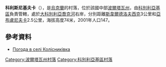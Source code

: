 {{coord|49|12|55|N|34|12|9|E|scale:100000_region:UA|display=title}}

'''科利斯尼基夫卡'''（{{lang-uk|Колісниківка}}），是[[烏克蘭|烏克蘭]]的村落，位於該國中部[[波爾塔瓦州|波爾塔瓦州]]，由[[科別利亞基區|科別利亞基區]]負責管轄，處於[[大科別利亞喬克河|大科別利亞喬克河]]右岸，分別距離[[斯韋爾德洛夫西克_(科別利亞基區)|斯韋爾德洛夫西克]]3公里和[[亞布盧尼夫卡_(科別利亞基區)|亞布盧尼夫卡]]2.5公里，海拔高度74米，2001年人口147。

==參考資料==
* [http://weather.in.ua/ua/poltavskaja/11076 Погода в селі Колісниківка] {{Wayback|url=http://weather.in.ua/ua/poltavskaja/11076 |date=20111219200929 }}

{{DEFAULTSORT:Колісниківка}}
[[Category:波爾塔瓦州村落|Category:波爾塔瓦州村落]]
[[Category:科別利亞基區村落|Category:科別利亞基區村落]]


{{Poltava-geo-stub}}
